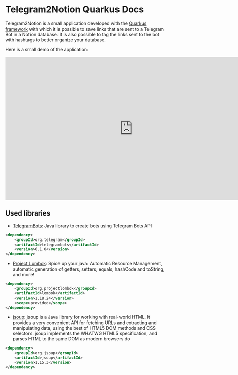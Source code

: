 # Telegram2Notion Quarkus Docs

Telegram2Notion is a small application developed with the [Quarkus framework](https://quarkus.io/) with which it is possible to save links that are sent to a Telegram Bot in a Notion database. It is also possible to tag the links sent to the bot with hashtags to better organize your database.

Here is a small demo of the application:

<iframe src="https://player.vimeo.com/video/763926082?h=2424669c9f" width="800" height="450" frameborder="0" allow="autoplay; fullscreen" allowfullscreen></iframe>

## Used libraries

- [TelegramBots](https://github.com/rubenlagus/TelegramBots): Java library to create bots using Telegram Bots API
```xml
<dependency>
    <groupId>org.telegram</groupId>
    <artifactId>telegrambots</artifactId>
    <version>6.1.0</version>
</dependency>

```

- [Project Lombok](https://projectlombok.org/): Spice up your java: Automatic Resource Management, automatic generation of getters, setters, equals, hashCode and toString, and more!
```xml
<dependency>
    <groupId>org.projectlombok</groupId>
    <artifactId>lombok</artifactId>
    <version>1.18.24</version>
    <scope>provided</scope>
</dependency>
```

- [jsoup](https://jsoup.org/): jsoup is a Java library for working with real-world HTML. It provides a very convenient API for fetching URLs and extracting and manipulating data, using the best of HTML5 DOM methods and CSS selectors. jsoup implements the WHATWG HTML5 specification, and parses HTML to the same DOM as modern browsers do
```xml
<dependency>
    <groupId>org.jsoup</groupId>
    <artifactId>jsoup</artifactId>
    <version>1.15.3</version>
</dependency>
```